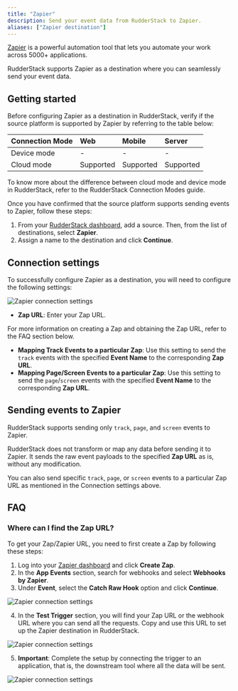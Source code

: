 ```yaml
---
title: "Zapier"
description: Send your event data from RudderStack to Zapier.
aliases: ["Zapier destination"]
---
```


[Zapier](https://zapier.com/) is a powerful automation tool that lets you automate your work across 5000+ applications.

RudderStack supports Zapier as a destination where you can seamlessly send your event data.

## Getting started

Before configuring Zapier as a destination in RudderStack, verify if the source platform is supported by Zapier by referring to the table below:

| Connection Mode | Web | Mobile | Server |
| :--- | :--- | :--- | :--- |
| Device mode | - | - | - |
| Cloud mode | Supported  | Supported | Supported |

<div class="infoBlock">
To know more about the difference between cloud mode and device mode in RudderStack, refer to the <Link to="/destinations/rudderstack-connection-modes/">RudderStack Connection Modes</Link> guide.
</div>

Once you have confirmed that the source platform supports sending events to Zapier, follow these steps:

1. From your [RudderStack dashboard](https://app.rudderstack.com/), add a source. Then, from the list of destinations, select **Zapier**.
2. Assign a name to the destination and click **Continue**.

## Connection settings

To successfully configure Zapier as a destination, you will need to configure the following settings:

<img src="../../assets/event-stream-destinations/zapier-connection-settings.png" alt="Zapier connection settings" />

- **Zap URL**: Enter your Zap URL. 

<div class="infoBlock">
For more information on creating a Zap and obtaining the Zap URL, refer to the <Link to="#faq">FAQ</Link> section below.
</div>

- **Mapping Track Events to a particular Zap**: Use this setting to send the `track` events with the specified **Event Name** to the corresponding **Zap URL**.
- **Mapping Page/Screen Events to a particular Zap**: Use this setting to send the `page`/`screen` events with the specified **Event Name** to the corresponding **Zap URL**.

## Sending events to Zapier

<div class="infoBlock">
RudderStack supports sending only <Link to="/event-spec/standard-events/track/"><code class="inline-code">track</code></Link>, <Link to="/event-spec/standard-events/page/"><code class="inline-code">page</code></Link>, and <Link to="/event-spec/standard-events/screen/"><code class="inline-code">screen</code></Link> events to Zapier.
</div>

RudderStack does not transform or map any data before sending it to Zapier. It sends the raw event payloads to the specified **Zap URL** as is, without any modification.

You can also send specific `track`, `page`, or `screen` events to a particular Zap URL as mentioned in the <Link to="#connection-settings">Connection settings</Link> above.

## FAQ

### Where can I find the Zap URL?

To get your Zap/Zapier URL, you need to first create a Zap by following these steps:

1. Log into your <a href="https://zapier.com/app/dashboard">Zapier dashboard</a> and click **Create Zap**.
2. In the **App Events** section, search for webhooks and select **Webhooks by Zapier**.
3. Under **Event**, select the **Catch Raw Hook** option and click **Continue**.

<img src="../../assets/event-stream-destinations/create-zap-1.png" alt="Zapier connection settings" />

4. In the **Test Trigger** section, you will find your Zap URL or the webhook URL where you can send all the requests. Copy and use this URL to set up the Zapier destination in RudderStack.

<img src="../../assets/event-stream-destinations/create-zap-2.png" alt="Zapier connection settings" />

5. **Important**: Complete the setup by connecting the trigger to an application, that is, the downstream tool where all the data will be sent.

<img src="../../assets/event-stream-destinations/create-zap-3.png" alt="Zapier connection settings" />

